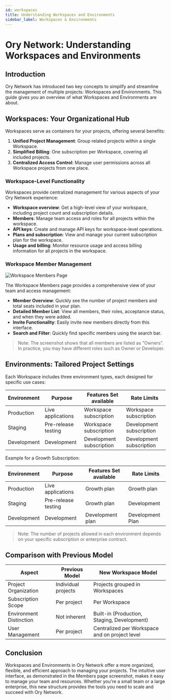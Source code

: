 ```yaml
---
id: workspaces
title: Understanding Workspaces and Environments
sidebar_label: Workspaces & Environments
---
```


# Ory Network: Understanding Workspaces and Environments

## Introduction

Ory Network has introduced two key concepts to simplify and streamline the management of multiple projects: Workspaces and
Environments. This guide gives you an overview of what Workspaces and Environments are about.

## Workspaces: Your Organizational Hub

Workspaces serve as containers for your projects, offering several benefits:

1. **Unified Project Management**: Group related projects within a single Workspace.
2. **Simplified Billing**: One subscription per Workspace, covering all included projects.
3. **Centralized Access Control**: Manage user permissions across all Workspace projects from one place.

### Workspace-Level Functionality

Workspaces provide centralized management for various aspects of your Ory Network experience:

- **Workspace overview**: Get a high-level view of your workspace, including project count and subscription details.
- **Members**: Manage team access and roles for all projects within the workspace.
- **API keys**: Create and manage API keys for workspace-level operations.
- **Plans and subscription**: View and manage your current subscription plan for the workspace.
- **Usage and billing**: Monitor resource usage and access billing information for all projects in the workspace.

### Workspace Member Management

![Workspace Members Page](_static/workspaces/ory-workspaces-members.png)

The Workspace Members page provides a comprehensive view of your team and access management:

- **Member Overview**: Quickly see the number of project members and total seats included in your plan.
- **Detailed Member List**: View all members, their roles, acceptance status, and when they were added.
- **Invite Functionality**: Easily invite new members directly from this interface.
- **Search and Filter**: Quickly find specific members using the search bar.

> Note: The screenshot shows that all members are listed as "Owners". In practice, you may have different roles such as Owner or
> Developer.

## Environments: Tailored Project Settings

Each Workspace includes three environment types, each designed for specific use cases:

| Environment | Purpose             | Features Set available   | Rate Limits              |
| ----------- | ------------------- | ------------------------ | ------------------------ |
| Production  | Live applications   | Workspace subscription   | Workspace subscription   |
| Staging     | Pre-release testing | Workspace subscription   | Development subscription |
| Development | Development         | Development subscription | Development subscription |

Example for a Growth Subscription:

| Environment | Purpose             | Features Set available | Rate Limits      |
| ----------- | ------------------- | ---------------------- | ---------------- |
| Production  | Live applications   | Growth plan            | Growth plan      |
| Staging     | Pre-release testing | Growth plan            | Development      |
| Development | Development         | Development plan       | Development Plan |

> Note: The number of projects allowed in each environment depends on your specific subscription or enterprise contract.

## Comparison with Previous Model

| Aspect                  | Previous Model      | New Workspace Model                            |
| ----------------------- | ------------------- | ---------------------------------------------- |
| Project Organization    | Individual projects | Projects grouped in Workspaces                 |
| Subscription Scope      | Per project         | Per Workspace                                  |
| Environment Distinction | Not inherent        | Built-in (Production, Staging, Development)    |
| User Management         | Per project         | Centralized per Workspace and on project level |

## Conclusion

Workspaces and Environments in Ory Network offer a more organized, flexible, and efficient approach to managing your projects. The
intuitive user interface, as demonstrated in the Members page screenshot, makes it easy to manage your team and resources. Whether
you're a small team or a large enterprise, this new structure provides the tools you need to scale and succeed with Ory Network.
